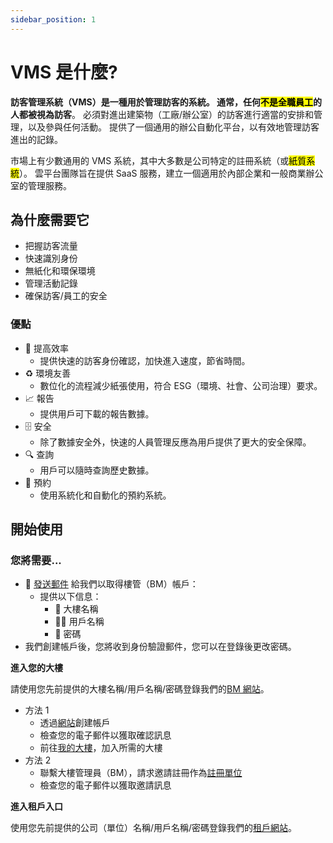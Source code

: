 ```yaml
---
sidebar_position: 1
---
```



# VMS 是什麼?

**訪客管理系統（VMS）**是一種用於管理訪客的系統。
通常，任何<mark>不是全職員工</mark>的人都被視為**訪客**。
必須對進出建築物（工廠/辦公室）的訪客進行適當的安排和管理，以及參與任何活動。
提供了一個通用的辦公自動化平台，以有效地管理訪客進出的記錄。

市場上有少數通用的 VMS 系統，其中大多數是公司特定的註冊系統（或<mark>紙質系統</mark>）。
雲平台團隊旨在提供 SaaS 服務，建立一個適用於內部企業和一般商業辦公室的管理服務。

## 為什麼需要它

- 把握訪客流量
- 快速識別身份
- 無紙化和環保環境
- 管理活動記錄
- 確保訪客/員工的安全

### 優點

- 🚀 提高效率
  - 提供快速的訪客身份確認，加快進入速度，節省時間。
- ♻️ 環境友善
  - 數位化的流程減少紙張使用，符合 ESG（環境、社會、公司治理）要求。
- 📈 報告
  - 提供用戶可下載的報告數據。
- 🗄️ 安全
  - 除了數據安全外，快速的人員管理反應為用戶提供了更大的安全保障。
- 🔍 查詢
  - 用戶可以隨時查詢歷史數據。
- 📆 預約
  - 使用系統化和自動化的預約系統。

## 開始使用

### 您將需要...

<Tabs>
  <TabItem value="bm" label="樓管">

- 📧 [發送郵件](mailto:tiffany.ty.du@fii-foxconn.com) 給我們以取得樓管（BM）帳戶：
  - 提供以下信息：
    - 🏢 大樓名稱
    - 🧑‍🦰 用戶名稱
    - 🔑 密碼
- 我們創建帳戶後，您將收到身份驗證郵件，您可以在登錄後更改密碼。

**進入您的大樓**

請使用您先前提供的大樓名稱/用戶名稱/密碼登錄我們的[BM 網站](https://vms.ces.myfiinet.com/bm/login)。

  </TabItem>
  <TabItem value="tenant" label="租戶" default>

- 方法 1
  - 透過[網站](https://vms.ces.myfiinet.com/vms/register)創建帳戶
  - 檢查您的電子郵件以獲取確認訊息
  - 前往[我的大樓](https://vms.ces.myfiinet.com/vms/my-buildings)，加入所需的大樓
- 方法 2
  - 聯繫大樓管理員（BM），請求邀請註冊作為[註冊單位](https://vms.ces.myfiinet.com/bm/building/register-units)
  - 檢查您的電子郵件以獲取邀請訊息

**進入租戶入口**

使用您先前提供的公司（單位）名稱/用戶名稱/密碼登錄我們的[租戶網站](https://vms.ces.myfiinet.com/vms/login)。

  </TabItem>
</Tabs>
